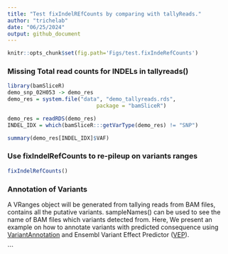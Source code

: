 ```yaml
---
title: "Test fixIndelREfCounts by comparing with tallyReads."
author: "trichelab"
date: "06/25/2024"
output: github_document
---
```


```r
knitr::opts_chunk$set(fig.path='Figs/test.fixIndeRefCounts')
```

### Missing Total read counts for INDELs in tallyreads() 
```r
library(bamSliceR)
demo_snp_02H053 -> demo_res
demo_res = system.file("data", "demo_tallyreads.rds", 
                            package = "bamSliceR")

demo_res = readRDS(demo_res)
INDEL_IDX = which(bamSliceR:::getVarType(demo_res) != "SNP")

summary(demo_res[INDEL_IDX]$VAF)
``` 


### Use fixIndelRefCounts to re-pileup on variants ranges###

```r
fixIndelRefCounts()
``` 

### Annotation of Variants ###
A VRanges object will be generated from tallying reads from BAM files, contains all the putative variants. sampleNames() can be used to see the name of BAM files which variants detected from. Here, We present an example on how to annotate variants with predicted consequence using [VariantAnnotation](https://bioconductor.org/packages/release/bioc/html/VariantAnnotation.html) and Ensembl Variant Effect Predictor ([VEP](https://useast.ensembl.org/info/docs/tools/vep/index.html)). 


```
